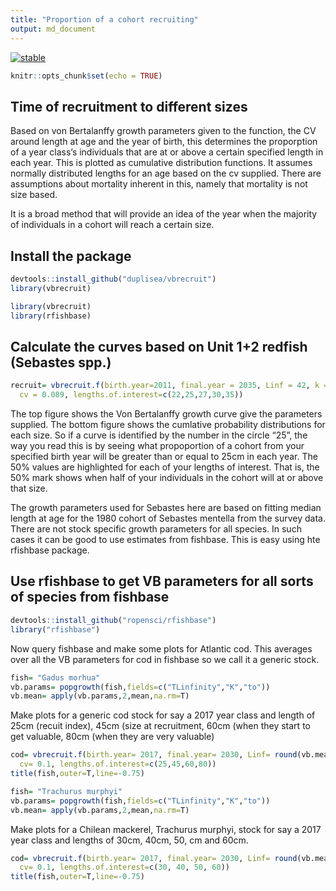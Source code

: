 ```yaml
---
title: "Proportion of a cohort recruiting"
output: md_document
---
```



[![stable](http://badges.github.io/stability-badges/dist/stable.svg)](http://github.com/badges/stability-badges)

```r
knitr::opts_chunk$set(echo = TRUE)
```

## Time of recruitment to different sizes

Based on von Bertalanffy growth parameters given to the function, the CV around length at age and the year of birth, this determines the proporption of a year class's individuals that are at or above a certain specified length in each year. This is plotted as cumulative distribution functions. It assumes normally distributed lengths for an age based on the cv supplied. There are assumptions about mortality inherent in this, namely that mortality is not size based.

It is a broad method that will provide an idea of the year when the majority of individuals in a cohort will reach a certain size.

## Install the package

```r
devtools::install_github("duplisea/vbrecruit")
library(vbrecruit)
```

```r
library(vbrecruit)
library(rfishbase)
```


## Calculate the curves based on Unit 1+2 redfish (Sebastes spp.)

```r
recruit= vbrecruit.f(birth.year=2011, final.year = 2035, Linf = 42, k = 0.086, t0 = -1.57, 
  cv = 0.089, lengths.of.interest=c(22,25,27,30,35))
```


The top figure shows the Von Bertalanffy growth curve give the parameters supplied. The bottom figure shows the cumlative probability distributions for each size. So if a curve is identified by the number in the circle "25", the way you read this is by seeing what propoportion of a cohort from your specified birth year will be greater than or equal to 25cm in each year. The 50% values are highlighted for each of your lengths of interest. That is, the 50% mark shows when half of your individuals in the cohort will at or above that size.

The growth parameters used for Sebastes here are based on fitting median length at age for the 1980 cohort of Sebastes mentella from the survey data. There are not stock specific growth parameters for all species. In such cases it can be good to use estimates from fishbase. This is easy using hte rfishbase package.

## Use rfishbase to get VB parameters for all sorts of species from fishbase

```r
devtools::install_github("ropensci/rfishbase")
library("rfishbase")
```


Now query fishbase and make some plots for Atlantic cod. This averages over all the VB parameters for cod in fishbase so we call it a generic stock.

```r
fish= "Gadus morhua"
vb.params= popgrowth(fish,fields=c("TLinfinity","K","to"))
vb.mean= apply(vb.params,2,mean,na.rm=T)
```

Make plots for a generic cod stock for say a 2017 year class and length of 25cm (recuit index), 45cm (size at recruitment, 60cm (when they start to get valuable, 80cm (when they are very valuable)

```r
cod= vbrecruit.f(birth.year= 2017, final.year= 2030, Linf= round(vb.mean[1],0), k= round(vb.mean[2],2), t0= round(vb.mean[3],2), 
  cv= 0.1, lengths.of.interest=c(25,45,60,80))
title(fish,outer=T,line=-0.75)
```


```r
fish= "Trachurus murphyi"
vb.params= popgrowth(fish,fields=c("TLinfinity","K","to"))
vb.mean= apply(vb.params,2,mean,na.rm=T)
```

Make plots for a Chilean mackerel, Trachurus murphyi, stock for say a 2017 year class and lengths of 30cm, 40cm, 50, cm and 60cm.

```r
cod= vbrecruit.f(birth.year= 2017, final.year= 2030, Linf= round(vb.mean[1],0), k= round(vb.mean[2],2), t0= round(vb.mean[3],2), 
  cv= 0.1, lengths.of.interest=c(30, 40, 50, 60))
title(fish,outer=T,line=-0.75)
```
